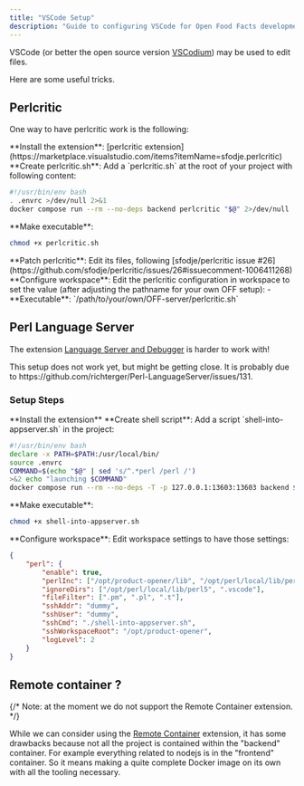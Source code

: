 ```yaml
---
title: "VSCode Setup"
description: "Guide to configuring VSCode for Open Food Facts development including perlcritic linting and Perl language server setup with Docker integration."
---
```



VSCode (or better the open source version [VSCodium](https://github.com/VSCodium/vscodium/)) may be used to edit files.

Here are some useful tricks.

## Perlcritic

One way to have perlcritic work is the following:

<Steps>
<Step title="Install the extension">
**Install the extension**: [perlcritic extension](https://marketplace.visualstudio.com/items?itemName=sfodje.perlcritic)
</Step>
<Step title="Create perlcritic.sh">
**Create perlcritic.sh**: Add a `perlcritic.sh` at the root of your project with following content:

```bash
#!/usr/bin/env bash
. .envrc >/dev/null 2>&1
docker compose run --rm --no-deps backend perlcritic "$@" 2>/dev/null
```
</Step>
<Step title="Make executable">
**Make executable**:

```bash
chmod +x perlcritic.sh
```
</Step>
<Step title="Patch perlcritic">
**Patch perlcritic**: Edit its files, following [sfodje/perlcritic issue #26](https://github.com/sfodje/perlcritic/issues/26#issuecomment-1006411268)
</Step>
<Step title="Configure workspace">
**Configure workspace**: Edit the perlcritic configuration in workspace to set the value (after adjusting the pathname for your own OFF setup):
- **Executable**: `/path/to/your/own/OFF-server/perlcritic.sh`
</Step>
</Steps>

## Perl Language Server

The extension [Language Server and Debugger](https://marketplace.visualstudio.com/items?itemName=richterger.perl) is harder to work with!

<Callout type="info">
  This setup does not work yet, but might be getting close. It is probably due to https://github.com/richterger/Perl-LanguageServer/issues/131.
</Callout>

### Setup Steps

<Steps>
<Step title="Install the extension">
**Install the extension**
</Step>
<Step title="Create shell script">
**Create shell script**: Add a script `shell-into-appserver.sh` in the project:

```bash
#!/usr/bin/env bash
declare -x PATH=$PATH:/usr/local/bin/
source .envrc
COMMAND=$(echo "$@" | sed 's/^.*perl /perl /')
>&2 echo "launching $COMMAND"
docker compose run --rm --no-deps -T -p 127.0.0.1:13603:13603 backend $COMMAND
```
</Step>
<Step title="Make executable">
**Make executable**:

```bash
chmod +x shell-into-appserver.sh
```
</Step>
<Step title="Configure workspace">
**Configure workspace**: Edit workspace settings to have those settings:

```json
{
    "perl": {
        "enable": true,
        "perlInc": ["/opt/product-opener/lib", "/opt/perl/local/lib/perl5"],
        "ignoreDirs": ["/opt/perl/local/lib/perl5", ".vscode"],
        "fileFilter": [".pm", ".pl", ".t"],
        "sshAddr": "dummy",
        "sshUser": "dummy",
        "sshCmd": "./shell-into-appserver.sh",
        "sshWorkspaceRoot": "/opt/product-opener",
        "logLevel": 2
    }
}
```
</Step>
</Steps>

## Remote container ?

{/* Note: at the moment we do not support the Remote Container extension. */}

While we can consider using the [Remote Container](https://marketplace.visualstudio.com/items?itemName=ms-vscode-remote.remote-containers) extension, it has some drawbacks because not all the project is contained within the "backend" container. For example everything related to nodejs is in the "frontend" container. So it means making a quite complete Docker image on its own with all the tooling necessary.
